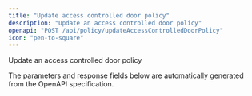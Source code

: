 ```yaml
---
title: "Update access controlled door policy"
description: "Update an access controlled door policy"
openapi: "POST /api/policy/updateAccessControlledDoorPolicy"
icon: "pen-to-square"
---
```


Update an access controlled door policy

<Note>
The parameters and response fields below are automatically generated from the OpenAPI specification.
</Note>
